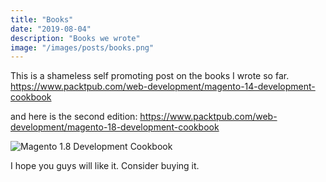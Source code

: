 ```yaml
---
title: "Books"
date: "2019-08-04"
description: "Books we wrote"
image: "/images/posts/books.png"
---
```


This is a shameless self promoting post on the books I wrote so far. https://www.packtpub.com/web-development/magento-14-development-cookbook

and here is the second edition: https://www.packtpub.com/web-development/magento-18-development-cookbook

![Magento 1.8 Development Cookbook](/images/posts/books2.png "Magento 1.8 Development Cookbook")

I hope you guys will like it. Consider buying it.
